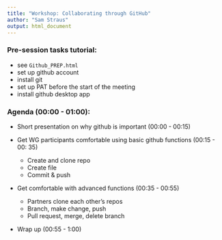 ```yaml
---
title: "Workshop: Collaborating through GitHub"
author: "Sam Straus"
output: html_document
---
```


### Pre-session tasks tutorial:

-   see `Github_PREP.html`
-   set up github account
-   install git
-   set up PAT before the start of the meeting
-   install github desktop app

### Agenda (00:00 - 01:00):

-   Short presentation on why github is important (00:00 - 00:15)

-   Get WG participants comfortable using basic github functions (00:15 - 00: 35)

    -   Create and clone repo
    -   Create file
    -   Commit & push

-   Get comfortable with advanced functions (00:35 - 00:55)

    -   Partners clone each other's repos
    -   Branch, make change, push
    -   Pull request, merge, delete branch

-   Wrap up (00:55 - 1:00)
